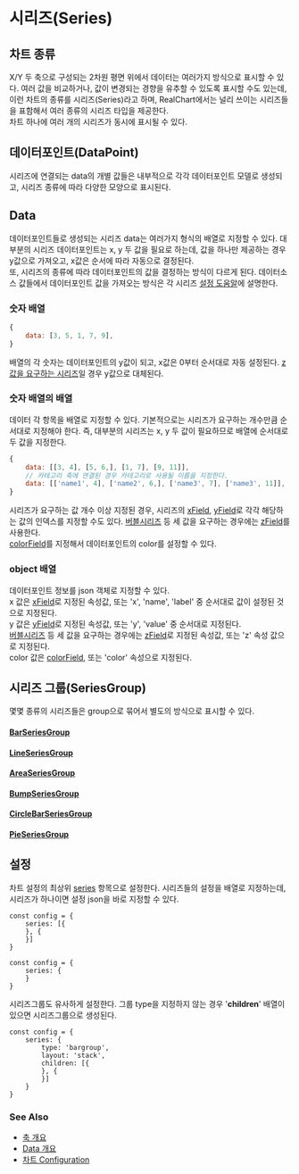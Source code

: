 # 시리즈(Series)

## 차트 종류

X/Y 두 축으로 구성되는 2차원 평면 위에서 데이터는 여러가지 방식으로 표시할 수 있다.
여러 값을 비교하거나, 값이 변경되는 경향을 유추할 수 있도록 표시할 수도 있는데,
이런 차트의 종류를 시리즈(Series)라고 하며, RealChart에서는 널리 쓰이는 시리즈들을 표함해서
여러 종류의 시리즈 타입을 제공한다.<br/>
차트 하나에 여러 개의 시리즈가 동시에 표시될 수 있다.

## 데이터포인트(DataPoint)

시리즈에 연결되는 data의 개별 값들은 내부적으로 각각 데이터포인트 모델로 생성되고,
시리즈 종류에 따라 다양한 모양으로 표시된다.

## Data

데이터포인트들로 생성되는 시리즈 data는 여러가지 형식의 배열로 지정할 수 있다.
대부분의 시리즈 데이터포인트는 x, y 두 값을 필요로 하는데, 값을 하나만 제공하는 경우 y값으로 가져오고,
x값은 순서에 따라 자동으로 결정된다.<br/>
또, 시리즈의 종류에 따라 데이터포인트의 값을 결정하는 방식이 다르게 된다.
데이터소스 값들에서 데이터포인트 값을 가져오는 방식은 각 시리즈 [설정 도움알](/config/config/series/bar)에 설명한다. 

### 숫자 배열

```js
{
    data: [3, 5, 1, 7, 9],
}
```

배열의 각 숫자는 데이터포인트의 y값이 되고, x값은 0부터 순서대로 자동 설정된다.
[z값을 요구하는 시리즈](/config/config/series/bubble)일 경우 y값으로 대체된다.

### 숫자 배열의 배열

데이터 각 항목을 배열로 지정할 수 있다.
기본적으로는 시리즈가 요구하는 개수만큼 순서대로 지정해야 한다.
즉, 대부분의 시리즈는 x, y 두 값이 필요하므로 배열에 순서대로 두 값을 지정한다.

```js
{
    data: [[3, 4], [5, 6,], [1, 7], [9, 11]],
    // 카테고리 축에 연결된 경우 카테고리로 사용될 이름을 지정한다.
    data: [['name1', 4], ['name2', 6,], ['name3', 7], ['name3', 11]],
}
```

시리즈가 요구하는 값 개수 이상 지정된 경우,
시리즈의 [xField](/config/config/base/series#xField), [yField](/config/config/base/series#yField)로 각각 해당하는 값의 인덱스를 지정할 수도 있다.
[버블시리즈](/config/config/series/bubble) 등 세 값을 요구하는 경우에는 [zField](/config/config/base/series#zField)를 사용한다.<br/>
[colorField](/config/config/base/series#colorField)를 지정해서 데이터포인트의 color를 설정할 수 있다.

### object 배열

데이터포인트 정보를 json 객체로 지정할 수 있다.<br/>
x 값은 [xField](/config/config/base/series#xField)로 지정된 속성값, 또는 'x', 'name', 'label' 중 순서대로 값이 설정된 것으로 지정된다.<br/>
y 값은 [yField](/config/config/base/series#yField)로 지정된 속성값, 또는 'y', 'value' 중 순서대로 지정된다.<br/>
[버블시리즈](/config/config/series/bubble) 등 세 값을 요구하는 경우에는 [zField](/config/config/base/series#zField)로 지정된 속성값, 또는 'z' 속성 값으로 지정된다.<br/>
color 값은 [colorField](/config/config/base/series#colorField), 또는 'color' 속성으로 지정된다.

## 시리즈 그룹(SeriesGroup)

몇몇 종류의 시리즈들은 group으로 묶어서 별도의 방식으로 표시할 수 있다.

#### [BarSeriesGroup](/guide/series/series-bargroup)

#### [LineSeriesGroup](/guide/series/series-linegroup)

#### [AreaSeriesGroup](/guide/series/series-areagroup)

#### [BumpSeriesGroup](/guide/series/series-bumpgroup)

#### [CircleBarSeriesGroup](/guide/series/series-circlebargroup)

#### [PieSeriesGroup](/guide/series/series-piegroup)

## 설정

차트 설정의 최상위 [series](/config/config/series) 항목으로 설정한다.
시리즈들의 설정을 배열로 지정하는데,
시리즈가 하나이면 설정 json을 바로 지정할 수 있다.

```
const config = {
    series: [{
    }, {
    }]
}
```

```
const config = {
    series: {
    }
}
```

시리즈그룹도 유사하게 설정한다. 
그룹 type을 지정하지 않는 경우 '**children**' 배열이 있으면 시리즈그룹으로 생성된다.

```
const config = {
    series: {
        type: 'bargroup',
        layout: 'stack',
        children: [{
        }, {
        }]
    }
}
```

### See Also

- [축 개요](/guide/axes)
- [Data 개요](/guide/data)
- [차트 Configuration](/config)
